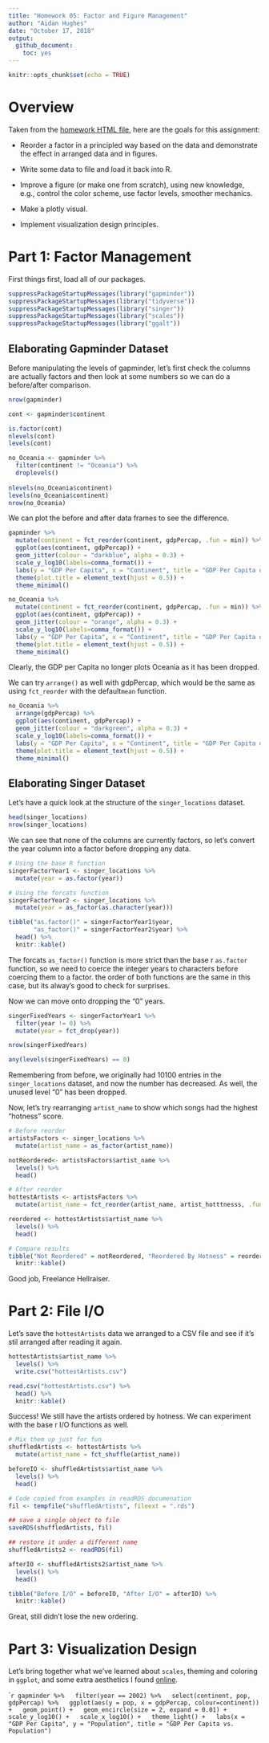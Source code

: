 ```yaml
---
title: "Homework 05: Factor and Figure Management"
author: "Aidan Hughes"
date: "October 17, 2018"
output: 
  github_document:
    toc: yes
---
```


```r
knitr::opts_chunk$set(echo = TRUE)
```

# Overview

Taken from the [homework HTML file](http://stat545.com/Classroom/assignments/hw05/hw05.html), here are the goals for this assignment:


- Reorder a factor in a principled way based on the data and demonstrate the effect in arranged data and in figures.

- Write some data to file and load it back into R.

- Improve a figure (or make one from scratch), using new knowledge, e.g., control the color scheme, use factor levels, smoother mechanics.

- Make a plotly visual.

- Implement visualization design principles.

# Part 1: Factor Management

First things first, load all of our packages.

```r
suppressPackageStartupMessages(library("gapminder"))
suppressPackageStartupMessages(library("tidyverse"))
suppressPackageStartupMessages(library("singer"))
suppressPackageStartupMessages(library("scales"))
suppressPackageStartupMessages(library("ggalt"))
```

## Elaborating Gapminder Dataset

Before manipulating the levels of gapminder, let's first check the columns are actually factors and then look at some numbers so we can do a before/after comparison.

```r
nrow(gapminder)

cont <- gapminder$continent

is.factor(cont)
nlevels(cont)
levels(cont)
```

```r
no_Oceania <- gapminder %>%
  filter(continent != "Oceania") %>%
  droplevels()
  
nlevels(no_Oceania$continent)
levels(no_Oceania$continent)
nrow(no_Oceania)
```

We can plot the before and after data frames to see the difference. 

```r
gapminder %>%
  mutate(continent = fct_reorder(continent, gdpPercap, .fun = min)) %>%
  ggplot(aes(continent, gdpPercap)) +
  geom_jitter(colour = "darkblue", alpha = 0.3) +
  scale_y_log10(labels=comma_format()) + 
  labs(y = "GDP Per Capita", x = "Continent", title = "GDP Per Capita of Continents Before Dropping Oceania") +
  theme(plot.title = element_text(hjust = 0.5)) +
  theme_minimal()
```


```r
no_Oceania %>%
  mutate(continent = fct_reorder(continent, gdpPercap, .fun = min)) %>%
  ggplot(aes(continent, gdpPercap)) +
  geom_jitter(colour = "orange", alpha = 0.3) +
  scale_y_log10(labels=comma_format()) + 
  labs(y = "GDP Per Capita", x = "Continent", title = "GDP Per Capita of Continents After Dropping Oceania") +
  theme(plot.title = element_text(hjust = 0.5)) +
  theme_minimal()
```

Clearly, the GDP per Capita no longer plots Oceania as it has been dropped.


We can try `arrange()` as well with gdpPercap, which would be the same as using `fct_reorder` with the default`mean` function.

```r
no_Oceania %>%
  arrange(gdpPercap) %>%
  ggplot(aes(continent, gdpPercap)) +
  geom_jitter(colour = "darkgreen", alpha = 0.3) +
  scale_y_log10(labels=comma_format()) + 
  labs(y = "GDP Per Capita", x = "Continent", title = "GDP Per Capita of Continents Arranged by Mean") +
  theme(plot.title = element_text(hjust = 0.5)) +
  theme_minimal()

```

## Elaborating Singer Dataset

Let's have a quick look at the structure of the `singer_locations` dataset.

```r
head(singer_locations)
nrow(singer_locations)
```

We can see that none of the columns are currently factors, so let's convert the year column into a factor before dropping any data.

```r
# Using the base R function
singerFactorYear1 <- singer_locations %>%
  mutate(year = as.factor(year))

# Using the forcats function
singerFactorYear2 <- singer_locations %>%
  mutate(year = as_factor(as.character(year)))

tibble("as.factor()" = singerFactorYear1$year,
       "as_factor()" = singerFactorYear2$year) %>%
  head() %>%
  knitr::kable()

```


The forcats `as_factor()` function is more strict than the base r `as.factor` function, so we need to coerce the integer years to characters before coercing them to a factor. the order of both functions are the same in this case, but its alway's good to check for surprises.

Now we can move onto dropping the "0" years.

```r
singerFixedYears <- singerFactorYear1 %>%
  filter(year != 0) %>%
  mutate(year = fct_drop(year))

nrow(singerFixedYears)

any(levels(singerFixedYears) == 0)
```

Remembering from before, we originally had 10100 entries in the `singer_locations` dataset, and now the number has decreased. As well, the unused level "0" has been dropped.

Now, let's try rearranging `artist_name` to show which songs had the highest "hotness" score.

```r
# Before reorder
artistsFactors <- singer_locations %>%
  mutate(artist_name = as_factor(artist_name))

notReordered<- artistsFactors$artist_name %>%
  levels() %>%
  head()

# After reorder
hottestArtists <- artistsFactors %>%
  mutate(artist_name = fct_reorder(artist_name, artist_hotttnesss, .fun = max))

reordered <- hottestArtists$artist_name %>%
  levels() %>%
  head()

# Compare results
tibble("Not Reordered" = notReordered, "Reordered By Hotness" = reordered) %>%
  knitr::kable()
```

Good job, Freelance Hellraiser.

# Part 2: File I/O

Let's save the `hottestArtists` data we arranged to a CSV file and see if it's stil arranged after reading it again.

```r
hottestArtists$artist_name %>%
  levels() %>%
  write.csv("hottestArtists.csv")

read.csv("hottestArtists.csv") %>%
  head() %>%
  knitr::kable()
```

Success! We still have the artists ordered by hotness. We can experiment with the base r I/O functions as well.

```r
# Mix them up just for fun
shuffledArtists <- hottestArtists %>%
  mutate(artist_name = fct_shuffle(artist_name))

beforeIO <- shuffledArtists$artist_name %>%
  levels() %>%
  head()

# Code copied from examples in readRDS documenation
fil <- tempfile("shuffledArtists", fileext = ".rds")

## save a single object to file
saveRDS(shuffledArtists, fil)

## restore it under a different name
shuffledArtists2 <- readRDS(fil)

afterIO <- shuffledArtists2$artist_name %>%
  levels() %>%
  head()

tibble("Before I/O" = beforeIO, "After I/O" = afterIO) %>%
  knitr::kable()
```

Great, still didn't lose the new ordering.

# Part 3: Visualization Design

Let's bring together what we've learned about `scales`, theming and coloring in `ggplot`, and some extra aesthetics I found [online](http://r-statistics.co/Top50-Ggplot2-Visualizations-MasterList-R-Code.html#Scatterplot%20With%20Encircling).

```r
gapminder %>%
  filter(year == 2002) %>%
  select(continent, pop, gdpPercap) %>%
  ggplot(aes(y = pop, x = gdpPercap, colour=continent)) +
  geom_point() +
  geom_encircle(size = 2, expand = 0.01) + 
  scale_y_log10() +
  scale_x_log10() +
  theme_light() +
  labs(x = "GDP Per Capita", y = "Population", title = "GDP Per Capita vs. Population")
``

